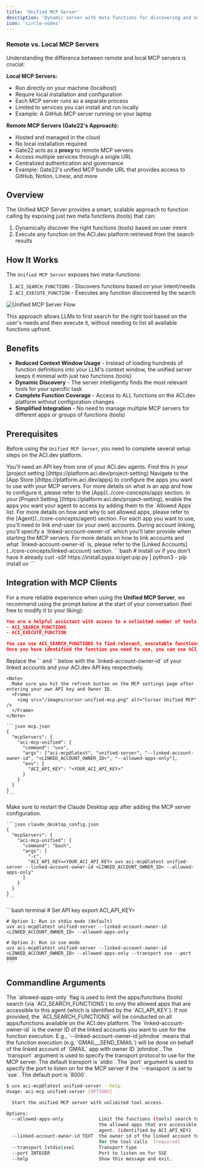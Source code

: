```yaml
---
title: 'Unified MCP Server'
description: 'Dynamic server with meta functions for discovering and executing any function available on the ACI.dev platform.'
icon: 'circle-nodes'
---
```


### Remote vs. Local MCP Servers

Understanding the difference between remote and local MCP servers is crucial:

**Local MCP Servers:**
- Run directly on your machine (localhost)
- Require local installation and configuration
- Each MCP server runs as a separate process
- Limited to services you can install and run locally
- Example: A GitHub MCP server running on your laptop

**Remote MCP Servers (Gate22's Approach):**
- Hosted and managed in the cloud
- No local installation required
- Gate22 acts as a **proxy** to remote MCP servers
- Access multiple services through a single URL
- Centralized authentication and governance
- Example: Gate22's unified MCP bundle URL that provides access to GitHub, Notion, Linear, and more


## Overview

The Unified MCP Server provides a smart, scalable approach to function calling by exposing just two meta functions (tools) that can:
1. Dynamically discover the right functions (tools) based on user intent
2. Execute any function on the ACI.dev platform retrieved from the search results


## How It Works


The `Unified MCP Server` exposes two meta-functions:

1. `ACI_SEARCH_FUNCTIONS` - Discovers functions based on your intent/needs
2. `ACI_EXECUTE_FUNCTION` - Executes any function discovered by the search

<Frame>
  <img src="/images/unified-mcp-architecture.png" alt="Unified MCP Server Flow" />
</Frame>


This approach allows LLMs to first search for the right tool based on the user's needs and then execute it, without needing to list all available functions upfront.



## Benefits

- **Reduced Context Window Usage** - Instead of loading hundreds of function definitions into your LLM's context window, the unified server keeps it minimal with just two functions (tools)
- **Dynamic Discovery** - The server intelligently finds the most relevant tools for your specific task
- **Complete Function Coverage** - Access to ALL functions on the ACI.dev platform without configuration changes
- **Simplified Integration** - No need to manage multiple MCP servers for different apps or groups of functions (tools)

## Prerequisites

Before using the `Unified MCP Server`, you need to complete several setup steps on the ACI.dev platform.

<Steps>
  <Step title="Get your ACI.dev API Key">
    You'll need an API key from one of your ACI.dev agents. Find this in your [project setting <Icon icon="up-right-from-square"/>](https://platform.aci.dev/project-setting)
  </Step>
  <Step title="Configure Apps">
    Navigate to the [App Store <Icon icon="up-right-from-square"/>](https://platform.aci.dev/apps) to configure the apps you want to use with your MCP servers.
    <Note>
      For more details on what is an app and how to configure it, please refer to the [App](../core-concepts/app) section.
    </Note>
  </Step>
  <Step title="Set Allowed Apps">
    In your [Project Setting <Icon icon="up-right-from-square"/>](https://platform.aci.dev/project-setting), enable the apps you want your agent to access by adding them to the `Allowed Apps` list.
    <Note>
      For more details on how and why to set allowed apps, please refer to the [Agent](../core-concepts/agent) section.
    </Note>
  </Step>
  <Step title="Link Accounts For Each App">
    For each app you want to use, you'll need to link end-user (or your own) accounts. During account linking, you'll specify a `linked-account-owner-id` which you'll later provide when starting the MCP servers.
    <Note>
      For more details on how to link accounts and what `linked-account-owner-id` is, please refer to the [Linked Accounts](../core-concepts/linked-account) section.
    </Note>

  </Step>
  <Step title="Install the Package">
    ```bash
    # Install uv if you don't have it already
    curl -sSf https://install.pypa.io/get-pip.py | python3 -
    pip install uv
    ```
  </Step>
</Steps>


## Integration with MCP Clients
For a more reliable experience when using the **Unified MCP Server**, we recommend using the prompt below at the start of your conversation (feel free to modify it to your liking):
```json prompt
You are a helpful assistant with access to a unlimited number of tools via two meta functions:
- ACI_SEARCH_FUNCTIONS
- ACI_EXECUTE_FUNCTION

You can use ACI_SEARCH_FUNCTIONS to find relevant, executable functionss that can help you with your task.
Once you have identified the function you need to use, you can use ACI_EXECUTE_FUNCTION to execute the function provided you have the correct input arguments.
```


<Note>
  Replace the `<LINKED_ACCOUNT_OWNER_ID>` and `<YOUR_ACI_API_KEY>` below with the `linked-account-owner-id` of your linked accounts and your ACI.dev API key respectively.
</Note>

<AccordionGroup>

  <Accordion title="Cursor & Windsurf" icon="code">

    <Note>
      Make sure you hit the refresh button on the MCP settings page after entering your own API key and Owner ID.
      <Frame>
        <img src="/images/cursor-unified-mcp.png" alt="Cursor Unified MCP" />
      </Frame>
    </Note>

    ```json mcp.json
    {
      "mcpServers": {
        "aci-mcp-unified": {
          "command": "uvx",
          "args": ["aci-mcp@latest", "unified-server", "--linked-account-owner-id", "<LINKED_ACCOUNT_OWNER_ID>", "--allowed-apps-only"],
          "env": {
            "ACI_API_KEY": "<YOUR_ACI_API_KEY>"
          }
        }
      }
    }
    ```  
  </Accordion>

  <Accordion title="Claude Desktop" icon="message-bot">
    <Note>
    Make sure to restart the Claude Desktop app after adding the MCP server configuration.
    </Note>

    ```json claude_desktop_config.json
    {
      "mcpServers": {
        "aci-mcp-unified": {
          "command": "bash",
          "args": [
            "-c",
            "ACI_API_KEY=<YOUR_ACI_API_KEY> uvx aci-mcp@latest unified-server --linked-account-owner-id <LINKED_ACCOUNT_OWNER_ID> --allowed-apps-only"
          ]
        }
      }
    }
    ``` 
  </Accordion>

  <Accordion title="Running Locally" icon="rectangle-terminal">
    ```bash terminal
    # Set API key
    export ACI_API_KEY=<YOUR_ACI_API_KEY>

    # Option 1: Run in stdio mode (default)
    uvx aci-mcp@latest unified-server --linked-account-owner-id <LINKED_ACCOUNT_OWNER_ID> --allowed-apps-only

    # Option 2: Run in sse mode
    uvx aci-mcp@latest unified-server --linked-account-owner-id <LINKED_ACCOUNT_OWNER_ID> --allowed-apps-only --transport sse --port 8000
    ```
  </Accordion>
</AccordionGroup>


## Commandline Arguments


<AccordionGroup>
  <Accordion title="[Optional] --allowed-apps-only">
    The `allowed-apps-only` flag is used to limit the apps/functions (tools) search (via `ACI_SEARCH_FUNCTIONS`) to only the allowed apps that are accessible to this agent (which is identified by the `ACI_API_KEY`). If not provided, the `ACI_SEARCH_FUNCTIONS` will be conducted on all apps/functions available on the ACI.dev platform.
  </Accordion>
  <Accordion title="[Required] --linked-account-owner-id">
    The `linked-account-owner-id` is the owner ID of the linked accounts you want to use for the function execution. E.g., `--linked-account-owner-id johndoe` means that the function execution (e.g, `GMAIL__SEND_EMAIL`) will be done on behalf of the linked account of `GMAIL` app with owner ID `johndoe`.
  </Accordion>
  <Accordion title="[Optional] --transport">
    The `transport` argument is used to specify the transport protocol to use for the MCP server.
    The default transport is `stdio`.
  </Accordion>
  <Accordion title="[Optional] --port">
    The `port` argument is used to specify the port to listen on for the MCP server if the `--transport` is set to `sse`.
    The default port is `8000`.
  </Accordion>
</AccordionGroup>

```bash help
$ uvx aci-mcp@latest unified-server --help
Usage: aci-mcp unified-server [OPTIONS]

  Start the unified MCP server with unlimited tool access.

Options:
  --allowed-apps-only             Limit the functions (tools) search to only
                                  the allowed apps that are accessible to this
                                  agent. (identified by ACI_API_KEY)
  --linked-account-owner-id TEXT  the owner id of the linked account to use
                                  for the tool calls  [required]
  --transport [stdio|sse]         Transport type
  --port INTEGER                  Port to listen on for SSE
  --help                          Show this message and exit.
```

